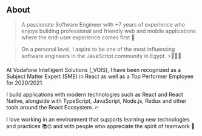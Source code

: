## About

> A passionate Software Engineer with +7 years of experience who enjoys building professional and friendly web and mobile applications where the end-user experience comes first 🌟

> On a personal level, I aspire to be one of the most influencing software engineers in the JavaScript community in Egypt. ⚡️👨🏻‍💻

At Vodafone Intelligent Solutions (_VOIS), I have been recognized as a Subject Matter Expert (SME) in React as well as a Top Performer Employee for  2020/2021.

I build applications with modern technologies such as React and React Native, alongside with TypeScript, JavaScript, Node.js, Redux and other tools around the React Ecosystem. 🔥

I love working in an environment that supports learning new technologies and practices 📚🤓 and with people who appreciate the spirit of teamwork 🕺
